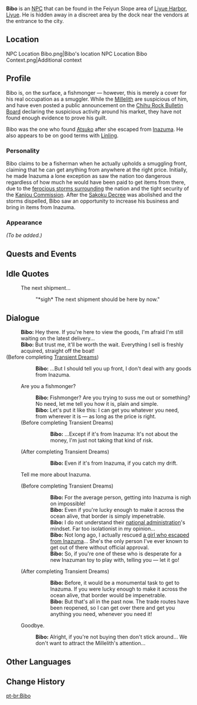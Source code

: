 {{Meta
<!-- Remove this template after adding the missing info -->
|missing_NPC_profile  = yes
}}{{Character Infobox
|type             = NPC
|image            = NPC Bibo.png
|region           = Liyue
|title            = Ship Owner
}}
'''Bibo''' is an [[NPC]] that can be found in the Feiyun Slope area of [[Liyue Harbor]], [[Liyue]]. He is hidden away in a discreet area by the dock near the vendors at the entrance to the city.

==Location==
<gallery>
NPC Location Bibo.png|Bibo's location
NPC Location Bibo Context.png|Additional context
</gallery>

==Profile==
<!--detailed story/lore information goes here-->
Bibo is, on the surface, a fishmonger &mdash; however, this is merely a cover for his real occupation as a smuggler. While the [[Millelith]] are suspicious of him, and have even posted a public announcement on the [[Chihu Rock Bulletin Board#B|Chihu Rock Bulletin Board]] declaring the suspicious activity around his market, they have not found enough evidence to prove his guilt.

Bibo was the one who found [[Atsuko]] after she escaped from [[Inazuma]]. He also appears to be on good terms with [[Linling]].

===Personality===
Bibo claims to be a fisherman when he actually upholds a smuggling front, claiming that he can get anything from anywhere at the right price. Initially, he made Inazuma a lone exception as saw the nation too dangerous regardless of how much he would have been paid to get items from there, due to the [[Climate#A Nation Closed by Thunder|ferocious storms surrounding]] the nation and the tight security of the [[Kanjou Commission]]. After the [[Sakoku Decree]] was abolished and the storms dispelled, Bibo saw an opportunity to increase his business and bring in items from Inazuma.

===Appearance===
''(To be added.)''

==Quests and Events==
{{Quests and Events}}

==Idle Quotes==
{{Dialogue start}}
: {{DIcon|Idle}} The next shipment...
:: {{A|VO Bibo 01.ogg}} "*sigh* The next shipment should be here by now."
{{Dialogue end}}

==Dialogue==
{{Dialogue start}}
:'''Bibo:''' Hey there. If you're here to view the goods, I'm afraid I'm still waiting on the latest delivery...
:'''Bibo:''' But trust me, it'll be worth the wait. Everything I sell is freshly acquired, straight off the boat!
;(Before completing [[Transient Dreams]])
::'''Bibo:''' ...But I should tell you up front, I don't deal with any goods from Inazuma.
:{{DIcon}} Are you a fishmonger?
::'''Bibo:''' Fishmonger? Are you trying to suss me out or something? No need, let me tell you how it is, plain and simple.
::'''Bibo:''' Let's put it like this: I can get you whatever you need, from wherever it is &mdash; as long as the price is right.
:;(Before completing Transient Dreams)
:::'''Bibo:''' ...Except if it's from Inazuma: It's not about the money, I'm just not taking that kind of risk.
:;(After completing Transient Dreams)
:::'''Bibo:''' Even if it's from Inazuma, if you catch my drift.
:{{DIcon}} Tell me more about Inazuma.
:;(Before completing Transient Dreams)
:::'''Bibo:''' For the average person, getting into Inazuma is nigh on impossible!
:::'''Bibo:''' Even if you're lucky enough to make it across the ocean alive, that border is simply impenetrable.
:::'''Bibo:''' I do not understand their [[Inazuma Shogunate|national administration]]'s mindset. Far too isolationist in my opinion...
:::'''Bibo:''' Not long ago, I actually rescued [[Atsuko|a girl who escaped from Inazuma]]... She's the only person I've ever known to get out of there without official approval.
:::'''Bibo:''' So, if you're one of these who is desperate for a new Inazuman toy to play with, telling you &mdash; let it go!
:;(After completing Transient Dreams)
:::'''Bibo:''' Before, it would be a monumental task to get to Inazuma. If you were lucky enough to make it across the ocean alive, that border would be impenetrable.
:::'''Bibo:''' But that's all in the past now. The trade routes have been reopened, so I can get over there and get you anything you need, whenever you need it!
:{{DIcon}} Goodbye.
::'''Bibo:''' Alright, if you're not buying then don't stick around... We don't want to attract the Millelith's attention...
{{Dialogue end}}

==Other Languages==
{{Other Languages
|default_hidden = 1
|en      = Bibo
|zhs     = 碧波
|zhs_rm  = Bìbō
|zht     = 碧波
|zht_rm  = Bìbō
|ja      = 碧波
|ja_rm   = Bibo
|ko      = 벽파
|ko_rm   = Byeokpa
|es      = Bibo
|fr      = Bibo
|ru      = Би Бо
|th      = Bibo
|vi      = Bibo
|de      = Bibo
|id      = Bibo
|pt      = Bibo
|tr      = Bibo
|it      = Bibo
}}

==Change History==
{{Change History|1.0}}

[[pt-br:Bibo]]